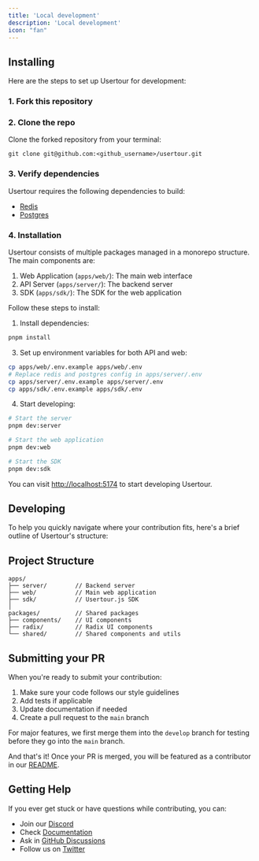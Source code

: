 ```yaml
---
title: 'Local development'
description: 'Local development'
icon: "fan"
---
```


## Installing

Here are the steps to set up Usertour for development:

### 1. Fork this repository

### 2. Clone the repo

Clone the forked repository from your terminal:

```shell
git clone git@github.com:<github_username>/usertour.git
```

### 3. Verify dependencies

Usertour requires the following dependencies to build:

- [Redis](https://redis.io/)
- [Postgres](https://www.postgresql.org/)

### 4. Installation

Usertour consists of multiple packages managed in a monorepo structure. The main components are:

1. Web Application (`apps/web/`): The main web interface
2. API Server (`apps/server/`): The backend server
3. SDK (`apps/sdk/`): The SDK for the web application

Follow these steps to install:

1. Install dependencies:

```bash
pnpm install
```

3. Set up environment variables for both API and web:

```bash
cp apps/web/.env.example apps/web/.env
# Replace redis and postgres config in apps/server/.env
cp apps/server/.env.example apps/server/.env
cp apps/sdk/.env.example apps/sdk/.env
```

4. Start developing:

```bash
# Start the server
pnpm dev:server

# Start the web application
pnpm dev:web

# Start the SDK
pnpm dev:sdk

```

You can visit [http://localhost:5174](http://localhost:5174/) to start developing Usertour.

## Developing

To help you quickly navigate where your contribution fits, here's a brief outline of Usertour's structure:

## Project Structure
```text
apps/
├── server/        // Backend server
├── web/           // Main web application
├── sdk/           // Usertour.js SDK
│
packages/          // Shared packages
├── components/    // UI components
├── radix/         // Radix UI components
└── shared/        // Shared components and utils
```

## Submitting your PR

When you're ready to submit your contribution:

1. Make sure your code follows our style guidelines
2. Add tests if applicable
3. Update documentation if needed
4. Create a pull request to the `main` branch

For major features, we first merge them into the `develop` branch for testing before they go into the `main` branch.

And that's it! Once your PR is merged, you will be featured as a contributor in our [README](https://github.com/usertour/usertour/blob/main/README.md).

## Getting Help

If you ever get stuck or have questions while contributing, you can:

- Join our [Discord](https://discord.gg/WPVJPX8fJh)
- Check [Documentation](https://docs.usertour.io)
- Ask in [GitHub Discussions](https://github.com/usertour/usertour/discussions)
- Follow us on [Twitter](https://x.com/usertourio)
